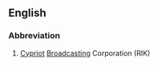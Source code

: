 ==English==

===Abbreviation===
{{head|en|abbreviation}}

# [[Cypriot]] [[broadcast|Broadcasting]] Corporation (RIK)